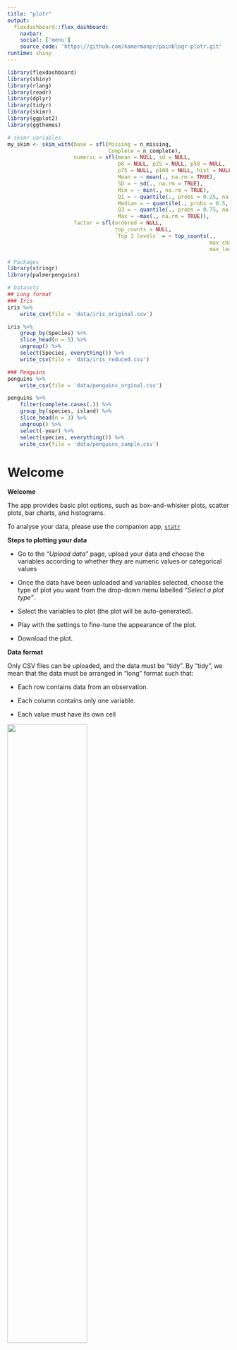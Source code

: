 ```yaml
---
title: "plotr"
output: 
  flexdashboard::flex_dashboard:
    navbar:
    social: ['menu']
    source_code: 'https://github.com/kamermanpr/painblogr-plotr.git'
runtime: shiny
---
```


```r
library(flexdashboard)
library(shiny)
library(rlang)
library(readr)
library(dplyr)
library(tidyr)
library(skimr)
library(ggplot2)
library(ggthemes)

# skimr variables
my_skim <- skim_with(base = sfl(Missing = n_missing,
                                Complete = n_complete),
                     numeric = sfl(mean = NULL, sd = NULL,
                                   p0 = NULL, p25 = NULL, p50 = NULL, 
                                   p75 = NULL, p100 = NULL, hist = NULL,
                                   Mean = ~ mean(., na.rm = TRUE),
                                   SD = ~ sd(., na.rm = TRUE),
                                   Min = ~ min(., na.rm = TRUE),
                                   Q1 = ~ quantile(., probs = 0.25, na.rm = TRUE),
                                   Median = ~ quantile(., probs = 0.5, na.rm = TRUE),
                                   Q3 = ~ quantile(., probs = 0.75, na.rm = TRUE),
                                   Max = ~max(., na.rm = TRUE)),
                     factor = sfl(ordered = NULL,
                                  top_counts = NULL,
                                  `Top 3 levels` = ~ top_counts(., 
                                                                max_char = 15,
                                                                max_levels = 3)))
```

```r
# Packages
library(stringr)
library(palmerpenguins)

# Datasets
## Long format
### Iris
iris %>% 
    write_csv(file = 'data/iris_original.csv')

iris %>% 
    group_by(Species) %>% 
    slice_head(n = 5) %>% 
    ungroup() %>% 
    select(Species, everything()) %>% 
    write_csv(file = 'data/iris_reduced.csv')

### Penguins
penguins %>% 
    write_csv(file = 'data/penguins_orginal.csv')

penguins %>% 
    filter(complete.cases(.)) %>% 
    group_by(species, island) %>% 
    slice_head(n = 3) %>% 
    ungroup() %>% 
    select(-year) %>% 
    select(species, everything()) %>% 
    write_csv(file = 'data/penguins_sample.csv')
```

Welcome {data-nav='Welcome'}
===================================== 

<!--- <a href='https://www.wits.ac.za' target='_blank'>
<img src='wits-logo.png' 
alt='Wits give you the edge' 
width='25%'>
</a> --->

**Welcome**  

The app provides basic plot options, such as box-and-whisker plots, scatter plots, bar charts, and histograms. 

To analyse your data, please use the companion app, [`statr`](https://kamermanpr.shinyapps.io/painblogr-statr/){ target='_blank' }

**Steps to plotting your data**  

- Go to the _"Upload data"_ page, upload your data and choose the variables according to whether they are numeric values or categorical values

- Once the data have been uploaded and variables selected, choose the type of plot you want from the drop-down menu labelled _“Select a plot type”_.

- Select the variables to plot (the plot will be auto-generated).

- Play with the settings to fine-tune the appearance of the plot.

- Download the plot.

**Data format**  

Only CSV files can be uploaded, and the data must be "tidy". By "tidy", we mean that the data must be arranged in "long" format such that:

- Each row contains data from an observation.

- Each column contains only one variable.

- Each value must have its own cell

<div>
<img src='tidy-data.png' width='60%'>
</div>

For a full description of tidy data, please use the following [link](https://www.jstatsoft.org/article/view/v059i10){ target='_blank' }.

To download a dataset to play around with on the app, we recommend [Allison Horst's](https://allisonhorst.github.io/palmerpenguins/index.html){ target='_blank' } "Palmer Penguins" dataset ([link to data](https://drive.google.com/open?id=1-8H1Mz2_oEMu3zlVsatraFruJQlCFqZ9&authuser=peter.kamerman%40gmail.com&usp=drive_fs){ target='_blank' })

**Developers**  

The app was developed by Peter Kamerman (WWW: [painblogr.org](https://www.painblogr.org){ target='_blank'}, GitHub: [kamermanpr](https://github.com/kamermanpr){ target='_blank' }) and Kavilan Nair (GitHub: [TripleBlackCat](https://github.com/TripleBlackCat){ target='_blank' }).

The development of the app was inspired by [BoxPlotR](http://shiny.chemgrid.org/boxplotr/){ target='_blank' }. 

Please cite this app as: Kamerman PR, Nair K (2021). plotr: an online academic plotting application. Version: v0.1.2. DOI: [10.5281/zenodo.5977332](https://doi.org/10.5281/zenodo.5977332).

**License**  

The software is released under an [MIT license](https://github.com/kamermanpr/painblogr-plotr/blob/main/LICENSE){ target='_blank' }.

**Issues**

To report any issues you have with the app, please use the following [link](https://github.com/kamermanpr/painblogr-plotr/issues){ target='_blank' }.

**Software citations**

- R Core Team (2021). R: A language and environment for statistical computing. R Foundation for Statistical Computing, Vienna, Austria. URL: [https://www.R-project.org/](https://www.R-project.org/){ target='_blank'}.

- Jeffrey B. Arnold (2021). ggthemes: Extra Themes, Scales and Geoms for 'ggplot2'. R package version 4.2.4. URL: [https://CRAN.R-project.org/package=ggthemes](https://CRAN.R-project.org/package=ggthemes){ target='_blank'}.
  
- Winston Chang, Joe Cheng, JJ Allaire, Carson Sievert, Barret Schloerke, Yihui Xie, Jeff Allen, Jonathan McPherson, Alan Dipert and Barbara Borges (2021). shiny: Web Application Framework for R. R package version 1.7.1. URL: [https://CRAN.R-project.org/package=shiny](https://CRAN.R-project.org/package=shiny){ target='_blank'}.
  
- Lionel Henry and Hadley Wickham (2021). rlang: Functions for Base Types and Core R and 'Tidyverse' Features. R package version 0.4.12. URL: [https://CRAN.R-project.org/package=rlang](https://CRAN.R-project.org/package=rlang){ target='_blank'}.

- Richard Iannone, JJ Allaire and Barbara Borges (2020). flexdashboard: R Markdown Format for Flexible Dashboards. R package version 0.5.2. URL: [https://CRAN.R-project.org/package=flexdashboard](https://CRAN.R-project.org/package=flexdashboard){ target='_blank'}.

- Elin Waring, Michael Quinn, Amelia McNamara, Eduardo Arino de la Rubia, Hao Zhu and Shannon Ellis (2021). skimr: Compact and Flexible Summaries of Data. R package version 2.1.3. URL: [https://CRAN.R-project.org/package=skimr](https://CRAN.R-project.org/package=skimr){ target='_blank'}.

- Hadley Wickham, Romain François, Lionel Henry and Kirill Müller (2021). dplyr: A Grammar of Data Manipulation. R package version 1.0.7. URL: [https://CRAN.R-project.org/package=dplyr](https://CRAN.R-project.org/package=dplyr){ target='_blank'}.

- Hadley Wickham, Jim Hester and Jennifer Bryan (2021). readr: Read Rectangular Text Data. R package version 2.1.1. URL: [https://CRAN.R-project.org/package=readr](https://CRAN.R-project.org/package=readr){ target='_blank'}.

- Hadley Wickham (2021). tidyr: Tidy Messy Data. R package version 1.1.4. URL: [https://CRAN.R-project.org/package=tidyr](https://CRAN.R-project.org/package=tidyr){ target='_blank'}.

- Hadley Wickham (2016). ggplot2: Elegant Graphics for Data Analysis. Springer-Verlag, New York.

Upload data {data-nav='Upload data'}
=====================================

Column {.sidebar data-width=350}
-------------------------------------

```r
h1('Upload data')

p('Once the data have been uploaded, choose all variables that should be treated as numeric variables, and all variables that should be treated as categorical variables.')

hr()

# Upload file
fileInput(inputId = 'file0', 
          label = 'Import data (csv format)',
          multiple = FALSE,
          accept = c("text/csv",
                     "text/comma-separated-values,text/plain",
                     ".csv"))

# Make reactive data
df <- reactive({
    req(input$file0)
    read_csv(input$file0$datapath, 
             show_col_types = FALSE)
})

# Choose numeric columns
output$data_numeric <- renderUI({
    varSelectizeInput(inputId = 'numeric',
                      label = 'Select numeric variables',
                      multiple = TRUE,
                      data = df())
})

uiOutput('data_numeric')

# Choose categorical columns
output$data_categorical <- renderUI({
    varSelectizeInput(inputId = 'categorical',
                      label = 'Select categorical variables',
                      multiple = TRUE,
                      data = df())
})

uiOutput('data_categorical')

```

Row 
-------------------------------------

### Table 1: Summary of numeric variables

```r
df_numeric <- reactive({
    req(df())
    df() %>% 
        select(!!!input$numeric) %>% 
        mutate(across(.cols = everything(), ~ as.numeric(.x)))
})

output$tbl_numeric <- renderTable(
    if(ncol(df_numeric()) != 0){
        df_numeric() %>% 
            my_skim() %>% 
            yank('numeric') %>% 
            rename(Variable = skim_variable)
    }
)

tableOutput('tbl_numeric')
```

### Table 2: Summary of categorical variables

```r
df_categorical <- reactive({
    req(df())
    df() %>% 
        select(!!!input$categorical) %>% 
        mutate(across(.cols = everything(), ~ as.factor(.x)))
})

output$tbl_categorical <- renderTable(
    if(ncol(df_categorical()) != 0){
        df_categorical() %>% 
            my_skim() %>% 
            yank('factor') %>% 
            rename(Variable = skim_variable,
                   `Unique levels` = n_unique)
    }
)

tableOutput('tbl_categorical')
```

```r
# Generate combined data file
df_combined <- reactive({
    bind_cols(df_numeric(), df_categorical())
    })
```

Boxplot {data-navmenu='Select a plot type'}
=====================================  

Column {.sidebar data-width=350}
-------------------------------------

```r
h1('Boxplot')

p(strong('Remember to upload your data first.'))

p('The default setting is to display plots with only one grouping variable using a black-and-white colour palette. If you wish to add colour to these plots, select the second grouping variable as the same as the first grouping variable.')

p('Beeswarm points are "jittered" horizontally only. That is, the value of each point, as measured on the y-axis, remains unchanged.')

p('For plot download options, scroll to the bottom of this sidebar.')

hr()

# Select variables
## Response variable
output$box_yvar <- renderUI({
    req(df_numeric())
    varSelectInput(inputId = 'box_y_var',
                   label = 'Choose response variable',
                   selected = NULL,
                   data = df_numeric())
    })

uiOutput('box_yvar')

## Grouping variable
output$box_groupvar <- renderUI({
    req(df_categorical())
    selectInput(inputId = 'box_group_var',
                label = 'Choose grouping variable',
                selected = 'None',
                choices = c('None', names(df_categorical())))
    })

uiOutput('box_groupvar')

## Second grouping variable
output$box_groupvar2 <- renderUI({
    req(df_categorical)
    selectInput(inputId = 'box_group2_var',
                label = 'Choose second grouping variable (optional)',
                selected = 'None',
                choices = c('None', names(df_categorical())))
    })

uiOutput('box_groupvar2')

## Choose plot type
radioButtons(inputId = 'box_plot_type',
             label = 'Plot type',
             choices = c('Simple boxplot (default)' = 'box',
                         'Add beeswarm' = 'box_points'),
             selected = 'box')

## Add labels
textInput(inputId = 'box_title', 
          label = 'Plot title',
          value = NULL)

textInput(inputId = 'box_y_label', 
          label = 'Y-axis label',
          value = NULL)

textInput(inputId = 'box_x_label', 
          label = 'X-axis label',
          value = NULL)

## Base font size
sliderInput(inputId = 'box_base_size',
            label = 'Font size',
            value = 18,
            min = 8,
            max = 28)

## Y-axis limits
numericInput(inputId = 'box_min_y',
             label = 'Minimum y-axis value',
             value = NULL)

numericInput(inputId = 'box_max_y',
             label = 'Maximum y-axis value',
             value = NULL)

## Point size size
sliderInput(inputId = 'box_size',
            label = 'Point size (beeswarm points)',
            value = 3,
            min = 0,
            max = 10)

## Point transparency size
sliderInput(inputId = 'box_alpha',
            label = 'Point transparency (beeswarm points)',
            value = 1,
            min = 0,
            max = 1)

## Point scatter width
sliderInput(inputId = 'box_scatter_width',
            label = 'Scatter width (beeswarm points)',
            value = 0.3,
            min = 0,
            max = 1)

hr()

strong('Options for the second grouping variable')

## Colour scheme
selectInput(inputId = 'box_colours',
            label = 'Colour scheme',
            selected = NULL,
            choices = c('Default (20 colours)' = 'Tableau 20',
                        'Tableau (10 colours)' = 'Tableau 10',
                        'Colour blind (10 colours)' = 'Color Blind',
                        'Grey (5 colours)' = 'Classic Gray 5'))

## Legend position
radioButtons(inputId = 'box_legend_position',
             label = 'Legend position',
             choices =c ('None (default)'= 'none',
                         'Right side of plot' = 'right',
                         'Above the plot' = 'top',
                         'User-defined' = 'legend_user'),
             selected = 'none')

### x value
sliderInput(inputId = 'box_x_legend',
            label = 'User-defined legend position (x coordinate)',
            value = 0.85,
            min = 0,
            max = 1)

### y-value
sliderInput(inputId = 'box_y_legend',
            label = 'User-defined legend position (y coordinate)',
            value = 0.85,
            min = 0,
            max = 1)

hr()

h1('Download plot')

# Format
selectInput(inputId = 'box_format',
            label = 'Choose file format',
            selected = 'png',
            choices = c('bmp', 'jpg', 'pdf', 'png'))

# Plot width
numericInput(inputId = 'box_width',
             label = 'Figure width (cm)',
             value = 17)

## Plot height
numericInput(inputId = 'box_height',
             label = 'Figure height (cm)',
             value = 14)

# Add download button
output$box_download_button <- renderUI({
    downloadButton(outputId = 'boxplot_download_button',
                   label = "'Click' to download image")
    })

uiOutput('box_download_button')
```

Column
-------------------------------------

### Plot

```r
# Plot graph
output$box_plot <- renderPlot(
    
    if(req(input$box_plot_type) == 'box' & req(input$box_group_var) == 'None'){
        
        df_combined() %>%
                ggplot(data = .) +
                aes(x = '',
                    y = !!input$box_y_var) +
                geom_boxplot() +
                labs(title = input$box_title,
                     y = input$box_y_label,
                     x = input$box_x_label) +
                scale_y_continuous(limits = c(input$box_min_y, input$box_max_y)) +
                scale_x_discrete(na.translate = FALSE) +
                theme_minimal(base_size = input$box_base_size) +
                theme(legend.position = 'none',
                          plot.background = element_rect(colour = '#FFFFFF',
                                                         fill = '#FFFFFF'),
                          plot.title = element_text(size = input$box_base_size),
                          axis.text = element_text(colour = '#000000'),
                          axis.line = element_line(colour = '#000000',
                                                   size = 0.5),
                          axis.ticks = element_line(colour = '#000000',
                                                    size = 0.5),
                          panel.grid = element_blank()) 
        
        
    } else if(req(input$box_plot_type) == 'box' & req(input$box_group_var) != 'None'){
        
        if(req(input$box_group2_var) == 'None'){
            
            df_combined() %>%
                ggplot(data = .) +
                aes(x = df_combined()[[input$box_group_var]],
                    y = !!input$box_y_var) +
                geom_boxplot() +
                labs(title = input$box_title,
                     y = input$box_y_label,
                     x = input$box_x_label) +
                scale_y_continuous(limits = c(input$box_min_y, input$box_max_y)) +
                scale_x_discrete(na.translate = FALSE) +
                theme_minimal(base_size = input$box_base_size) +
                theme(legend.position = 'none',
                          plot.background = element_rect(colour = '#FFFFFF',
                                                         fill = '#FFFFFF'),
                          plot.title = element_text(size = input$box_base_size),
                          axis.text = element_text(colour = '#000000'),
                          axis.line = element_line(colour = '#000000',
                                                   size = 0.5),
                          axis.ticks = element_line(colour = '#000000',
                                                    size = 0.5),
                          panel.grid = element_blank()) 
            
        } else {
            
            if(input$box_legend_position != 'legend_user'){
                
                df_combined() %>% 
                    ggplot(data = .) +
                    aes(x = df_combined()[[input$box_group_var]],
                        y = !!input$box_y_var,
                        fill = df_combined()[[!!input$box_group2_var]],
                        colour = df_combined()[[!!input$box_group2_var]]) +
                    geom_boxplot(alpha = 0.6) +
                    labs(title = input$box_title,
                         y = input$box_y_label,
                         x = input$box_x_label) +
                    scale_y_continuous(limits = c(input$box_min_y, input$box_max_y)) +
                    scale_x_discrete(na.translate = FALSE) +
                    scale_fill_tableau(palette = input$box_colours,
                                       na.translate = FALSE) +
                    scale_colour_tableau(palette = input$box_colours,
                                         na.translate = FALSE) +
                    theme_minimal(base_size = input$box_base_size) +
                    theme(legend.position = input$box_legend_position,
                          legend.title = element_blank(),
                          plot.background = element_rect(colour = '#FFFFFF',
                                                         fill = '#FFFFFF'),
                          plot.title = element_text(size = input$box_base_size),
                          axis.text = element_text(colour = '#000000'),
                          axis.line = element_line(colour = '#000000',
                                                   size = 0.5),
                          axis.ticks = element_line(colour = '#000000',
                                                    size = 0.5),
                          panel.grid = element_blank()) 
                
                } else if(input$box_legend_position == 'legend_user'){
                    
                    df_combined() %>% 
                        ggplot(data = .) +
                        aes(x = df_combined()[[input$box_group_var]],
                            y = !!input$box_y_var,
                            fill = df_combined()[[!!input$box_group2_var]],
                            colour = df_combined()[[!!input$box_group2_var]]) +
                        geom_boxplot(alpha = 0.6) +
                        labs(title = input$box_title,
                             y = input$box_y_label,
                             x = input$box_x_label) +
                        scale_y_continuous(limits = c(input$box_min_y, input$box_max_y)) +
                        scale_x_discrete(na.translate = FALSE) +
                        scale_fill_tableau(palette = input$box_colours,
                                           na.translate = FALSE) +
                        scale_colour_tableau(palette = input$box_colours,
                                             na.translate = FALSE) +
                        theme_minimal(base_size = input$box_base_size) +
                        theme(legend.position = c(input$box_x_legend, input$box_y_legend),
                              legend.title = element_blank(),
                              plot.background = element_rect(colour = '#FFFFFF',
                                                             fill = '#FFFFFF'),
                              plot.title = element_text(size = input$box_base_size),
                              axis.text = element_text(colour = '#000000'),
                              axis.line = element_line(colour = '#000000',
                                                       size = 0.5),
                              axis.ticks = element_line(colour = '#000000',
                                                        size = 0.5),
                              panel.grid = element_blank()) 
                    
                }
            }
        
        } else if(input$box_plot_type == 'box_points' & input$box_group_var == 'None'){
            
            df_combined() %>%
                ggplot(data = .) +
                aes(x = '',
                    y = !!input$box_y_var) +
                geom_boxplot(outlier.shape = NA) +
                geom_point(position = position_jitter(seed = 1234,
                                                      width = input$box_scatter_width,
                                                      height = 0),
                           fill = '#000000',
                           alpha = input$box_alpha,
                           shape = 21,
                           size = input$box_size) +
                geom_point(position = position_jitter(seed = 1234,
                                                      width = input$box_scatter_width,
                                                      height = 0),
                           shape = 21,
                           size = input$box_size) +
                labs(title = input$box_title,
                     y = input$box_y_label,
                     x = input$box_x_label) +
                scale_y_continuous(limits = c(input$box_min_y, input$box_max_y)) +
                scale_x_discrete(na.translate = FALSE) +
                theme_minimal(base_size = input$box_base_size) +
                theme(legend.position = 'none',
                          plot.background = element_rect(colour = '#FFFFFF',
                                                         fill = '#FFFFFF'),
                          plot.title = element_text(size = input$box_base_size),
                          axis.text = element_text(colour = '#000000'),
                          axis.line = element_line(colour = '#000000',
                                                   size = 0.5),
                          axis.ticks = element_line(colour = '#000000',
                                                    size = 0.5),
                          panel.grid = element_blank()) 
            
        } else if(input$box_plot_type == 'box_points' & input$box_group_var != 'None'){
            
            if(req(input$box_group2_var) == 'None'){
            
            df_combined() %>%
                ggplot(data = .) +
                aes(x = df_combined()[[input$box_group_var]],
                    y = !!input$box_y_var) +
                geom_boxplot(outlier.shape = NA) +
                geom_point(position = position_jitter(seed = 1234,
                                                      width = input$box_scatter_width,
                                                      height = 0),
                           fill = '#000000',
                           alpha = input$box_alpha,
                           shape = 21,
                           size = input$box_size) +
                geom_point(position = position_jitter(seed = 1234,
                                                      width = input$box_scatter_width,
                                                      height = 0),
                           shape = 21,
                           size = input$box_size) +
                labs(title = input$box_title,
                     y = input$box_y_label,
                     x = input$box_x_label) +
                scale_y_continuous(limits = c(input$box_min_y, input$box_max_y)) +
                scale_x_discrete(na.translate = FALSE) +
                theme_minimal(base_size = input$box_base_size) +
                theme(legend.position = 'none',
                          plot.background = element_rect(colour = '#FFFFFF',
                                                         fill = '#FFFFFF'),
                          plot.title = element_text(size = input$box_base_size),
                          axis.text = element_text(colour = '#000000'),
                          axis.line = element_line(colour = '#000000',
                                                   size = 0.5),
                          axis.ticks = element_line(colour = '#000000',
                                                    size = 0.5),
                          panel.grid = element_blank()) 
            
        } else {
            
            if(input$box_legend_position != 'legend_user'){
                
                df_combined() %>% 
                    ggplot(data = .) +
                    aes(x = df_combined()[[input$box_group_var]],
                        y = !!input$box_y_var,
                        fill = df_combined()[[!!input$box_group2_var]],
                        colour = df_combined()[[!!input$box_group2_var]]) +
                    geom_boxplot(outlier.shape = NA,
                                 alpha = 0.6) +
                    geom_point(position = position_jitterdodge(seed = 1234,
                                                          jitter.width = input$box_scatter_width,
                                                          jitter.height = 0),
                               alpha = input$box_alpha,
                               shape = 21,
                               size = input$box_size) +
                    geom_point(position = position_jitterdodge(seed = 1234,
                                                          jitter.width = input$box_scatter_width,
                                                          jitter.height = 0),
                               fill = NA,
                               shape = 21,
                               size = input$box_size) +
                    labs(title = input$box_title,
                         y = input$box_y_label,
                         x = input$box_x_label) +
                    scale_y_continuous(limits = c(input$box_min_y, input$box_max_y)) +
                    scale_x_discrete(na.translate = FALSE) +
                    scale_fill_tableau(palette = input$box_colours,
                                       na.translate = FALSE) +
                    scale_colour_tableau(palette = input$box_colours,
                                         na.translate = FALSE) +
                    theme_minimal(base_size = input$box_base_size) +
                    theme(legend.position = input$box_legend_position,
                          legend.title = element_blank(),
                          plot.background = element_rect(colour = '#FFFFFF',
                                                         fill = '#FFFFFF'),
                          plot.title = element_text(size = input$box_base_size),
                          axis.text = element_text(colour = '#000000'),
                          axis.line = element_line(colour = '#000000',
                                                   size = 0.5),
                          axis.ticks = element_line(colour = '#000000',
                                                    size = 0.5),
                          panel.grid = element_blank()) 
                
                } else if(input$box_legend_position == 'legend_user'){
                    
                    df_combined() %>% 
                        ggplot(data = .) +
                        aes(x = df_combined()[[input$box_group_var]],
                            y = !!input$box_y_var,
                            fill = df_combined()[[!!input$box_group2_var]],
                            colour = df_combined()[[!!input$box_group2_var]]) +
                        geom_boxplot(outlier.shape = NA,
                                     alpha = 0.6) +
                        geom_point(position = position_jitterdodge(seed = 1234,
                                                              jitter.width = input$box_scatter_width,
                                                              jitter.height = 0),
                                   alpha = input$box_alpha,
                                   shape = 21,
                                   size = input$box_size) +
                        geom_point(position = position_jitterdodge(seed = 1234,
                                                              jitter.width = input$box_scatter_width,
                                                              jitter.height = 0),
                                   shape = 21,
                                   fill = NA,
                                   size = input$box_size) +
                        labs(title = input$box_title,
                             y = input$box_y_label,
                             x = input$box_x_label) +
                        scale_y_continuous(limits = c(input$box_min_y, input$box_max_y)) +
                        scale_x_discrete(na.translate = FALSE) +
                        scale_fill_tableau(palette = input$box_colours,
                                           na.translate = FALSE) +
                        scale_colour_tableau(palette = input$box_colours,
                                             na.translate = FALSE) +
                        theme_minimal(base_size = input$box_base_size) +
                        theme(legend.position = c(input$box_x_legend, input$box_y_legend),
                              legend.title = element_blank(),
                              plot.background = element_rect(colour = '#FFFFFF',
                                                             fill = '#FFFFFF'),
                              plot.title = element_text(size = input$box_base_size),
                              axis.text = element_text(colour = '#000000'),
                              axis.line = element_line(colour = '#000000',
                                                       size = 0.5),
                              axis.ticks = element_line(colour = '#000000',
                                                        size = 0.5),
                              panel.grid = element_blank()) 
                    
                }
            }
        }
)

plotOutput('box_plot')
```

```r
# Download plot
output$boxplot_download_button <- downloadHandler(
    filename = function() {
        paste0('boxplot_', Sys.Date(), '.', input$box_format)
    },
    content = function(file) {
        plotOutput('box_plot')
        ggsave(file, 
               width = input$box_width, 
               height = input$box_height,
               units = 'cm')
    }
  )
```

Scatter plot {data-navmenu='Select a plot type'}
=====================================  

Column {.sidebar data-width=350}
-------------------------------------

```r
h1('Scatter plot')

p(strong('Remember to upload your data first.'))

p('The default setting is to display plots with no grouping variable using a black-and-white colour palette. Colour options only become available when adding a grouping variable.')

p('For download options, scroll to the bottom of this sidebar.')

hr()

# Select variables
## Y variable
output$scatter_yvar <- renderUI({
    req(df_numeric())
    varSelectInput(inputId = 'scatter_y_var',
                   label = 'Choose response variable (y-axis)',
                   selected = NULL,
                   data =  df_numeric())
    })

uiOutput('scatter_yvar')

## X variable
output$scatter_xvar <- renderUI({
    req(df_numeric())
    varSelectInput(inputId = 'scatter_x_var',
                   label = 'Choose response variable (x-axis)',
                   selected = NULL,
                   data =  df_numeric())
    })

uiOutput('scatter_xvar')

output$scatter_groupvar <- renderUI({
    req(df_categorical())
    selectInput(inputId = 'scatter_group_var',
                label = 'Choose grouping variable (optional)',
                selected = NULL,
                choices = c('None', names(df_categorical())))
})

uiOutput('scatter_groupvar')

## Add regression or loess curve
radioButtons(inputId = 'scatter_smooth',
             label = 'Add regression line',
             choices = c('None (default)' = 'none',
                         'Linear regression' = 'linear',
                         'LOESS curve' = 'loess'),
             selected = 'none')

## Add labels
textInput(inputId = 'scatter_title', 
          label = 'Plot title',
          value = '')

textInput(inputId = 'scatter_y_label', 
          label = 'Y-axis label',
          value = '')

textInput(inputId = 'scatter_x_label', 
          label = 'X-axis label',
          value = '')

## Base font size
sliderInput(inputId = 'scatter_base_size',
            label = 'Font size',
            value = 18,
            min = 8,
            max = 28)

## Point size size
sliderInput(inputId = 'scatter_size',
            label = 'Point size',
            value = 3,
            min = 0,
            max = 10)

## Point transparency size
sliderInput(inputId = 'scatter_alpha',
            label = 'Point transparency',
            value = 1,
            min = 0,
            max = 1)

## Y-axis limits
numericInput(inputId = 'scatter_min_y',
             label = 'Minimum y-axis value',
             value = NULL)

numericInput(inputId = 'scatter_max_y',
             label = 'Maximum y-axis value',
             value = NULL)

## X-axis limits
numericInput(inputId = 'scatter_min_x',
             label = 'Minimum x-axis value',
             value = NULL)

numericInput(inputId = 'scatter_max_x',
             label = 'Maximum x-axis value',
             value = NULL)

hr()

strong('Options for grouping variable')

## Colour scheme
selectInput(inputId = 'scatter_colours',
            label = 'Colour scheme',
            selected = NULL,
            choices = c('Default (20 colours)' = 'Tableau 20',
                        'Tableau (10 colours)' = 'Tableau 10',
                        'Colour blind (10 colours)' = 'Color Blind',
                        'Grey (5 colours)' = 'Classic Gray 5'))

## Legend position
radioButtons(inputId = 'scatter_legend_position',
             label = 'Legend position',
             choices =c ('None (default)'= 'none',
                         'Right side of plot' = 'right',
                         'Above the plot' = 'top',
                         'User-defined' = 'legend_user'),
             selected = 'none')

### x value
sliderInput(inputId = 'scatter_x_legend',
            label = 'User-defined legend position (x coordinate)',
            value = 0.85,
            min = 0,
            max = 1)

### y-value
sliderInput(inputId = 'scatter_y_legend',
            label = 'User-defined legend position (y coordinate)',
            value = 0.85,
            min = 0,
            max = 1)

hr()

h1('Download plot')

# Format
selectInput(inputId = 'scatter_format',
            label = 'Choose file format',
            selected = 'png',
            choices = c('bmp', 'jpg', 'pdf', 'png'))

# Plot width
numericInput(inputId = 'scatter_width',
             label = 'Figure width (cm)',
             value = 16)

## Plot height
numericInput(inputId = 'scatter_height',
             label = 'Figure height (cm)',
             value = 16)

# Add download button
output$scatter_download_button <- renderUI({
    downloadButton(outputId = 'scatterplot_download_button',
                   label = "'Click' to download image")
    })

uiOutput('scatter_download_button')
```

Column
-------------------------------------

### Plot

```r
# Plot graph
output$scatter_plot <- renderPlot(
    
    if(req(input$scatter_smooth) == 'none' & req(input$scatter_group_var) == 'None'){
        
        ggplot(data = df_combined()) +
        aes(x = !!input$scatter_x_var,
            y = !!input$scatter_y_var) +
        geom_point(shape = 21,
                   colour = '#000000',
                   fill = '#000000',
                   alpha = input$scatter_alpha,
                   size = input$scatter_size) +
        geom_point(shape = 21,
                   colour = '#000000',
                   size = input$scatter_size) +
        labs(title = input$scatter_title,
             y = input$scatter_y_label,
             x = input$scatter_x_label) +
        scale_x_continuous(limits = c(input$scatter_min_x, input$scatter_max_x)) +
        scale_y_continuous(limits = c(input$scatter_min_y, input$scatter_max_y)) +
        theme_minimal(base_size = input$scatter_base_size) +
        theme(plot.background = element_rect(colour = '#FFFFFF',
                                             fill = '#FFFFFF'),
              plot.title = element_text(size = input$scatter_base_size),
              axis.text = element_text(colour = '#000000'),
              axis.line = element_line(colour = '#000000',
                                       size = 0.5),
              axis.ticks = element_line(colour = '#000000',
                                        size = 0.5),
              panel.grid = element_blank())
        
    } else if(input$scatter_smooth == 'linear' & input$scatter_group_var == 'None'){
        
        ggplot(data = df_combined()) +
        aes(x = !!input$scatter_x_var,
            y = !!input$scatter_y_var) +
        geom_point(shape = 21,
                   colour = '#000000',
                   fill = '#000000',
                   alpha = input$scatter_alpha,
                   size = input$scatter_size) +
        geom_point(shape = 21,
                   colour = '#000000',
                   size = input$scatter_size) +
        geom_smooth(method = 'lm',
                    colour = '#000000',
                    size = 1,
                    se = FALSE) +
        labs(title = input$scatter_title,
             y = input$scatter_y_label,
             x = input$scatter_x_label) +
        scale_x_continuous(limits = c(input$scatter_min_x, input$scatter_max_x)) +
        scale_y_continuous(limits = c(input$scatter_min_y, input$scatter_max_y)) +
        theme_minimal(base_size = input$scatter_base_size) +
        theme(plot.background = element_rect(colour = '#FFFFFF',
                                             fill = '#FFFFFF'),
              plot.title = element_text(size = input$scatter_base_size),
              axis.text = element_text(colour = '#000000'),
              axis.line = element_line(colour = '#000000',
                                       size = 0.5),
              axis.ticks = element_line(colour = '#000000',
                                        size = 0.5),
              panel.grid = element_blank())
        
    } else if(input$scatter_smooth == 'loess' & input$scatter_group_var == 'None'){
        
        ggplot(data = df_combined()) +
        aes(x = !!input$scatter_x_var,
            y = !!input$scatter_y_var) +
        geom_point(shape = 21,
                   colour = '#000000',
                   fill = '#000000',
                   alpha = input$scatter_alpha,
                   size = input$scatter_size) +
        geom_point(shape = 21,
                   colour = '#000000',
                   size = input$scatter_size) +
        geom_smooth(method = 'loess',
                    colour = '#000000',
                    size = 1,
                    se = FALSE) +
        labs(title = input$scatter_title,
             y = input$scatter_y_label,
             x = input$scatter_x_label) +
        scale_x_continuous(limits = c(input$scatter_min_x, input$scatter_max_x)) +
        scale_y_continuous(limits = c(input$scatter_min_y, input$scatter_max_y)) +
        theme_minimal(base_size = input$scatter_base_size) +
        theme(plot.background = element_rect(colour = '#FFFFFF',
                                                 fill = '#FFFFFF'),
              plot.title = element_text(size = input$scatter_base_size),
              axis.text = element_text(colour = '#000000'),
              axis.line = element_line(colour = '#000000',
                                       size = 0.5),
              axis.ticks = element_line(colour = '#000000',
                                        size = 0.5),
              panel.grid = element_blank())
        
    } else if(input$scatter_smooth == 'linear' & input$scatter_group_var != 'None'){
        
        if(input$scatter_legend_position != 'legend_user'){
            
            ggplot(data = df_combined()) +
                aes(x = !!input$scatter_x_var,
                    y = !!input$scatter_y_var,
                    fill = df_combined()[[input$scatter_group_var]],
                    colour = df_combined()[[input$scatter_group_var]]) +
                geom_point(shape = 21,
                           alpha = input$scatter_alpha,
                           size = input$scatter_size) +
                geom_point(shape = 21,
                           fill = NA,
                           size = input$scatter_size) +
                geom_smooth(method = 'lm',
                            size = 1,
                            se = FALSE) +
                labs(title = input$scatter_title,
                     y = input$scatter_y_label,
                     x = input$scatter_x_label) +
                scale_x_continuous(limits = c(input$scatter_min_x, input$scatter_max_x)) +
                scale_y_continuous(limits = c(input$scatter_min_y, input$scatter_max_y)) +
                scale_colour_tableau(palette = input$scatter_colours,
                                     na.translate = FALSE) +
                scale_fill_tableau(palette = input$scatter_colours,
                                   na.translate = FALSE) +
                theme_minimal(base_size = input$scatter_base_size) +
                theme(plot.background = element_rect(colour = '#FFFFFF',
                                                     fill = '#FFFFFF'),
                      plot.title = element_text(size = input$scatter_base_size),
                      legend.position = input$scatter_legend_position,
                      legend.title = element_blank(),
                      axis.text = element_text(colour = '#000000'),
                      axis.line = element_line(colour = '#000000',
                                               size = 0.5),
                      axis.ticks = element_line(colour = '#000000',
                                                size = 0.5),
                      panel.grid = element_blank())
            
        } else if(input$scatter_legend_position == 'legend_user'){
            
            ggplot(data = df_combined()) +
                aes(x = !!input$scatter_x_var,
                    y = !!input$scatter_y_var,
                    fill = df_combined()[[input$scatter_group_var]],
                    colour = df_combined()[[input$scatter_group_var]]) +
                geom_point(shape = 21,
                           alpha = input$scatter_alpha,
                           size = input$scatter_size) +
                geom_point(shape = 21,
                           fill = NA,
                           size = input$scatter_size) +
                geom_smooth(method = 'lm',
                            size = 1,
                            se = FALSE) +
                labs(title = input$scatter_title,
                     y = input$scatter_y_label,
                     x = input$scatter_x_label) +
                scale_x_continuous(limits = c(input$scatter_min_x, input$scatter_max_x)) +
                scale_y_continuous(limits = c(input$scatter_min_y, input$scatter_max_y)) +
                scale_colour_tableau(palette = input$scatter_colours,
                                     na.translate = FALSE) +
                scale_fill_tableau(palette = input$scatter_colours,
                                   na.translate = FALSE) +
                theme_minimal(base_size = input$scatter_base_size) +
                theme(plot.background = element_rect(colour = '#FFFFFF',
                                                     fill = '#FFFFFF'),
                      plot.title = element_text(size = input$scatter_base_size),
                      legend.position = c(input$scatter_x_legend, input$scatter_y_legend),
                      legend.title = element_blank(),
                      axis.text = element_text(colour = '#000000'),
                      axis.line = element_line(colour = '#000000',
                                               size = 0.5),
                      axis.ticks = element_line(colour = '#000000',
                                                size = 0.5),
                      panel.grid = element_blank())
            
        }
        
    } else if(input$scatter_smooth == 'loess' & input$scatter_group_var != 'None'){
        
        if(input$scatter_legend_position != 'legend_user'){
            
            ggplot(data = df_combined()) +
                aes(x = !!input$scatter_x_var,
                    y = !!input$scatter_y_var,
                    fill = df_combined()[[input$scatter_group_var]],
                    colour = df_combined()[[input$scatter_group_var]]) +
                geom_point(shape = 21,
                           alpha = input$scatter_alpha,
                           size = input$scatter_size) +
                geom_point(shape = 21,
                           fill = NA,
                           size = input$scatter_size) +
                geom_smooth(method = 'loess',
                            size = 1,
                            se = FALSE) +
                labs(title = input$scatter_title,
                     y = input$scatter_y_label,
                     x = input$scatter_x_label) +
                scale_x_continuous(limits = c(input$scatter_min_x, input$scatter_max_x)) +
                scale_y_continuous(limits = c(input$scatter_min_y, input$scatter_max_y)) +
                scale_colour_tableau(palette = input$scatter_colours,
                                     na.translate = FALSE) +
                scale_fill_tableau(palette = input$scatter_colours,
                                   na.translate = FALSE) +
                theme_minimal(base_size = input$scatter_base_size) +
                theme(plot.background = element_rect(colour = '#FFFFFF',
                                                     fill = '#FFFFFF'),
                      plot.title = element_text(size = input$scatter_base_size),
                      legend.position = input$scatter_legend_position,
                      legend.title = element_blank(),
                      axis.text = element_text(colour = '#000000'),
                      axis.line = element_line(colour = '#000000',
                                               size = 0.5),
                      axis.ticks = element_line(colour = '#000000',
                                                size = 0.5),
                      panel.grid = element_blank())
            
        } else if(input$scatter_legend_position == 'legend_user'){
            
            ggplot(data = df_combined()) +
                aes(x = !!input$scatter_x_var,
                    y = !!input$scatter_y_var,
                    fill = df_combined()[[input$scatter_group_var]],
                    colour = df_combined()[[input$scatter_group_var]]) +
                geom_point(shape = 21,
                           alpha = input$scatter_alpha,
                           size = input$scatter_size) +
                geom_point(shape = 21,
                           fill = NA,
                           size = input$scatter_size) +
                geom_smooth(method = 'loess',
                            size = 1,
                            se = FALSE) +
                labs(title = input$scatter_title,
                     y = input$scatter_y_label,
                     x = input$scatter_x_label) +
                scale_x_continuous(limits = c(input$scatter_min_x, input$scatter_max_x)) +
                scale_y_continuous(limits = c(input$scatter_min_y, input$scatter_max_y)) +
                scale_colour_tableau(palette = input$scatter_colours,
                                     na.translate = FALSE) +
                scale_fill_tableau(palette = input$scatter_colours,
                                   na.translate = FALSE) +
                theme_minimal(base_size = input$scatter_base_size) +
                theme(plot.background = element_rect(colour = '#FFFFFF',
                                                     fill = '#FFFFFF'),
                      plot.title = element_text(size = input$scatter_base_size),
                      legend.position = c(input$scatter_x_legend, input$scatter_y_legend),
                      legend.title = element_blank(),
                      axis.text = element_text(colour = '#000000'),
                      axis.line = element_line(colour = '#000000',
                                               size = 0.5),
                      axis.ticks = element_line(colour = '#000000',
                                                size = 0.5),
                      panel.grid = element_blank())
            
        }
        
    } else {
        
        if(input$scatter_legend_position != 'legend_user'){
            
            ggplot(data = df_combined()) +
                aes(x = !!input$scatter_x_var,
                    y = !!input$scatter_y_var,
                    fill = df_combined()[[input$scatter_group_var]],
                    colour = df_combined()[[input$scatter_group_var]]) +
                geom_point(shape = 21,
                           alpha = input$scatter_alpha,
                           size = input$scatter_size) +
                geom_point(shape = 21,
                           fill = NA,
                           size = input$scatter_size) +
                labs(title = input$scatter_title,
                     y = input$scatter_y_label,
                     x = input$scatter_x_label) +
                scale_x_continuous(limits = c(input$scatter_min_x, input$scatter_max_x)) +
                scale_y_continuous(limits = c(input$scatter_min_y, input$scatter_max_y)) +
                scale_colour_tableau(palette = input$scatter_colours,
                                     na.translate = FALSE) +
                scale_fill_tableau(palette = input$scatter_colours,
                                   na.translate = FALSE) +
                theme_minimal(base_size = input$scatter_base_size) +
                theme(plot.background = element_rect(colour = '#FFFFFF',
                                                     fill = '#FFFFFF'),
                      plot.title = element_text(size = input$scatter_base_size),
                      legend.position = input$scatter_legend_position,
                      legend.title = element_blank(),
                      axis.text = element_text(colour = '#000000'),
                      axis.line = element_line(colour = '#000000',
                                               size = 0.5),
                      axis.ticks = element_line(colour = '#000000',
                                                size = 0.5),
                      panel.grid = element_blank())
            
        } else if(input$scatter_legend_position == 'legend_user'){
            
            ggplot(data = df_combined()) +
                aes(x = !!input$scatter_x_var,
                    y = !!input$scatter_y_var,
                    fill = df_combined()[[input$scatter_group_var]],
                    colour = df_combined()[[input$scatter_group_var]]) +
                geom_point(shape = 21,
                           alpha = input$scatter_alpha,
                           size = input$scatter_size) +
                geom_point(shape = 21,
                           fill = NA,
                           size = input$scatter_size) +
                labs(title = input$scatter_title,
                     y = input$scatter_y_label,
                     x = input$scatter_x_label) +
                scale_x_continuous(limits = c(input$scatter_min_x, input$scatter_max_x)) +
                scale_y_continuous(limits = c(input$scatter_min_y, input$scatter_max_y)) +
                scale_colour_tableau(palette = input$scatter_colours,
                                     na.translate = FALSE) +
                scale_fill_tableau(palette = input$scatter_colours,
                                   na.translate = FALSE) +
                theme_minimal(base_size = input$scatter_base_size) +
                theme(plot.background = element_rect(colour = '#FFFFFF',
                                                     fill = '#FFFFFF'),
                      plot.title = element_text(size = input$scatter_base_size),
                      legend.position = c(input$scatter_x_legend, input$scatter_y_legend),
                      legend.title = element_blank(),
                      axis.text = element_text(colour = '#000000'),
                      axis.line = element_line(colour = '#000000',
                                               size = 0.5),
                      axis.ticks = element_line(colour = '#000000',
                                                size = 0.5),
                      panel.grid = element_blank())
            
        }
    }
)

plotOutput('scatter_plot')
```

```r
# Download plot
output$scatterplot_download_button <- downloadHandler(
    filename = function() {
        paste0('scatterplot_', Sys.Date(), '.', input$scatter_format)
    },
    content = function(file) {
        plotOutput('scatter_plot')
        ggsave(file, 
               width = input$scatter_width, 
               height = input$scatter_height,
               units = 'cm')
    }
  )
```

Histogram {data-navmenu='Select a plot type'}
=====================================  

Column {.sidebar data-width=350}
-------------------------------------

```r
h1('Histogram')

p(strong('Remember to upload your data first.'))

p('For download options, scroll to the bottom of this sidebar.')

hr()

# Select variables
## Response variable
output$histo_var <- renderUI({
    req(df_numeric())
    varSelectInput(inputId = 'histo_var',
                   label = 'Choose variable to be plotted',
                   data = df_numeric())
    })

uiOutput('histo_var')

## Add labels
textInput(inputId = 'histo_title', 
          label = 'Plot title',
          value = NULL)

textInput(inputId = 'histo_y_label', 
          label = 'Y-axis label',
          value = 'Count')

textInput(inputId = 'histo_x_label', 
          label = 'X-axis label',
          value = NULL)

## Base font size
sliderInput(inputId = 'histo_base_size',
            label = 'Font size',
            value = 18,
            min = 8,
            max = 28)

## Bin width
numericInput(inputId = 'histo_bin_width',
             label = 'Bin width',
             value = 1,
             min = 0.00000000001)

## Bar transparency size
sliderInput(inputId = 'histo_alpha',
            label = 'Bar transparency',
            value = 0.6,
            min = 0,
            max = 1)

hr()

h1('Download plot')

# Format
selectInput(inputId = 'histo_format',
            label = 'Choose file format',
            selected = 'png',
            choices = c('bmp', 'jpg', 'pdf', 'png'))

# Plot width
numericInput(inputId = 'histo_width',
             label = 'Figure width (cm)',
             value = 18)

## Plot height
numericInput(inputId = 'histo_height',
             label = 'Figure height (cm)',
             value = 13)

# Add download button
output$histo_download_button <- renderUI({
    downloadButton(outputId = 'histogram_download_button',
                   label = "'Click' to download image")
    })

uiOutput('histo_download_button')
```

Column
-------------------------------------

### Plot

```r
# Plot graph
output$histo_plot <- renderPlot(
    
        ggplot(data = df_numeric()) +
        aes(!!input$histo_var) +
        geom_histogram(binwidth = input$histo_bin_width,
                       fill = '#000000',
                       colour = '#000000',
                       alpha = input$histo_alpha) +
        labs(title = input$histo_title,
             y = input$histo_y_label,
             x = input$histo_x_label) +
        theme_minimal(base_size = input$histo_base_size) +
            theme(plot.background = element_rect(colour = '#FFFFFF',
                                                 fill = '#FFFFFF'),
                  plot.title = element_text(size = input$histo_base_size),
                  axis.text = element_text(colour = '#000000'),
                  axis.line = element_line(colour = '#000000',
                                           size = 0.5),
                  axis.ticks = element_line(colour = '#000000',
                                            size = 0.5),
                  panel.grid = element_blank())
        
        )

plotOutput('histo_plot')
```

```r
# Download plot
output$histogram_download_button <- downloadHandler(
    filename = function() {
        paste0('histogram_', Sys.Date(), '.', input$histo_format)
    },
    content = function(file) {
        plotOutput('histo_plot')
        ggsave(file, 
               width = input$histo_width, 
               height = input$histo_height,
               units = 'cm')
    }
  )
```

Bar chart {data-navmenu='Select a plot type'}
=====================================  

Column {.sidebar data-width=350}
-------------------------------------

```r
h1('Bar chart')

p(strong('Remember to upload your data first.'))

p('The default setting is to display plots with no grouping variable using a black-and-white colour palette. If you wish to add colour to these plots, select the grouping variable as the same as the primary variable that is being plotted.')

p('For download options, scroll to the bottom of this sidebar.')

hr()

# Select variables
## Choose column to plot
output$bar_column <- renderUI({
    req(df_categorical())
    varSelectInput(inputId = 'bar_column_plot',
                   label = 'Select variable to plot',
                   selected = NULL,
                   multiple = FALSE,
                   data = df_categorical())
})

uiOutput('bar_column')

## Choose grouping column
output$bar_group <- renderUI({
    req(df_categorical())
    selectInput(inputId = 'bar_column_group',
                label = 'Select grouping variable (optional)',
                selected = 'None',
                choices = c('None', names(df_categorical())))
})

uiOutput('bar_group')

## Add labels
textInput(inputId = 'bar_title', 
          label = 'Plot title',
          value = NULL)

textInput(inputId = 'bar_y_label', 
          label = 'Y-axis label',
          value = NULL)

textInput(inputId = 'bar_x_label', 
          label = 'X-axis label',
          value = NULL)

## Base font size
sliderInput(inputId = 'bar_base_size',
            label = 'Font size',
            value = 18,
            min = 8,
            max = 28)

## Point transparency size
sliderInput(inputId = 'bar_alpha',
            label = 'Bar transparency',
            value = 1,
            min = 0,
            max = 1)

## Y-axis limits
numericInput(inputId = 'bar_min_y',
             label = 'Minimum y-axis value',
             value = NULL)

numericInput(inputId = 'bar_max_y',
             label = 'Maximum y-axis value',
             value = NULL)

hr()

strong('Options for the grouping variable')

## Remove NA values
radioButtons(inputId = 'bar_na',
             label = 'Grouping variable has missing values',
             choices = c("Keep missing values (default, missing values indicated by 'NA' group')" = 'keep',
                         'Remove missing values' = 'remove'),
             selected = 'keep')

## Choose plot type
radioButtons(inputId = 'bar_plot_type',
             label = 'Plot options',
             choices = c('Side-by-side bars (default)' = 'bar_side',
                         'Stacked bars' = 'bar_stacked',
                         'Proportions' = 'bar_prop'),
             selected = 'bar_side')

## Colour scheme
selectInput(inputId = 'bar_colours',
            label = 'Colour scheme',
            selected = NULL,
            choices = c('Default (20 colours)' = 'Tableau 20',
                        'Tableau (10 colours)' = 'Tableau 10',
                        'Colour blind (10 colours)' = 'Color Blind',
                        'Grey (5 colours)' = 'Classic Gray 5'))

## Legend position
radioButtons(inputId = 'bar_legend_position',
             label = 'Legend position',
             choices = c('None (default)' = 'none',
                         'Right side of plot' = 'right',
                         'Above the plot' = 'top',
                         'User-defined' = 'legend_user'),
             selected = 'none')

### x value
sliderInput(inputId = 'bar_x_legend',
            label = 'User-defined legend position (x coordinate)',
            value = 0.85,
            min = 0,
            max = 1)

### y-value
sliderInput(inputId = 'bar_y_legend',
            label = 'User-defined legend position (y coordinate)',
            value = 0.85,
            min = 0,
            max = 1)

hr()

h1('Download plot')

# Format
selectInput(inputId = 'bar_format',
            label = 'Choose file format',
            selected = 'png',
            choices = c('bmp', 'jpg', 'pdf', 'png'))

# Plot width
numericInput(inputId = 'bar_width',
             label = 'Figure width (cm)',
             value = 17)

## Plot height
numericInput(inputId = 'bar_height',
             label = 'Figure height (cm)',
             value = 14)

# Add download button
output$bar_download_button <- renderUI({
    downloadButton(outputId = 'barplot_download_button',
                   label = "'Click' to download image")
    })

uiOutput('bar_download_button')
```

Column
-------------------------------------

### Plot

```r
# Silently remove NA values
df_categorical2 <- reactive({
    df_categorical() %>% 
        drop_na(!!input$bar_column_plot, input$bar_column_group)
    })

# Plot graph
output$bar_plot <- renderPlot(
    
    if(!is.null(req(input$bar_column_plot)) & req(input$bar_column_group) == 'None'){
        
        ggplot(data = df_categorical()) +
            aes(x = !!input$bar_column_plot) +
            geom_bar(colour = '#000000',
                     fill = '#000000',
                     alpha = input$bar_alpha) +
            geom_bar(colour = '#000000',
                     fill = NA) +
            labs(title = input$bar_title,
                 y = input$bar_y_label,
                 x = input$bar_x_label) +
            scale_y_continuous(limits = c(input$bar_min_y, input$bar_max_y)) +
            scale_x_discrete(na.translate = FALSE) +
            theme_minimal(base_size = input$bar_base_size) +
            theme(plot.background = element_rect(colour = '#FFFFFF',
                                                 fill = '#FFFFFF'),
                  plot.title = element_text(size = input$bar_base_size),
                  axis.text = element_text(colour = '#000000'),
                  axis.line = element_line(colour = '#000000',
                                           size = 0.5),
                  axis.ticks = element_line(colour = '#000000',
                                            size = 0.5),
                  panel.grid = element_blank())
        
    } else if(input$bar_plot_type == 'bar_side' & input$bar_column_group != 'None' & input$bar_na == 'remove'){
        
        if(input$bar_legend_position != 'legend_user'){
            
            ggplot(data = df_categorical2()) +
                aes(x = !!input$bar_column_plot,
                    fill = df_categorical2()[[input$bar_column_group]],
                    colour = df_categorical2()[[input$bar_column_group]]) +
                geom_bar(position = position_dodge(),
                         alpha = input$bar_alpha) +
                geom_bar(position = position_dodge(),
                         fill = NA) +
                labs(title = input$bar_title,
                     y = input$bar_y_label,
                     x = input$bar_x_label) +
                scale_y_continuous(limits = c(input$bar_min_y, input$bar_max_y)) +
                scale_fill_tableau(palette = input$bar_colours) +
                scale_colour_tableau(palette = input$bar_colours) +
                theme_minimal(base_size = input$bar_base_size) +
                theme(legend.position = input$bar_legend_position,
                      legend.title = element_blank(),
                      plot.background = element_rect(colour = '#FFFFFF',
                                                     fill = '#FFFFFF'),
                      plot.title = element_text(size = input$bar_base_size),
                      axis.text = element_text(colour = '#000000'),
                      axis.line = element_line(colour = '#000000',
                                               size = 0.5),
                      axis.ticks = element_line(colour = '#000000',
                                                size = 0.5),
                      panel.grid = element_blank())
            
        } else if(input$bar_legend_position == 'legend_user'){
            
            ggplot(data = df_categorical2()) +
                aes(x = !!input$bar_column_plot,
                    fill = df_categorical2()[[input$bar_column_group]],
                    colour = df_categorical2()[[input$bar_column_group]]) +
                geom_bar(position = position_dodge(),
                         alpha = input$bar_alpha) +
                geom_bar(position = position_dodge(),
                         fill = NA) +
                labs(title = input$bar_title,
                     y = input$bar_y_label,
                     x = input$bar_x_label) +
                scale_y_continuous(limits = c(input$bar_min_y, input$bar_max_y)) +
                scale_fill_tableau(palette = input$bar_colours) +
                scale_colour_tableau(palette = input$bar_colours) +
                theme_minimal(base_size = input$bar_base_size) +
                theme(legend.position = c(input$bar_x_legend, input$bar_y_legend),
                      legend.title = element_blank(),
                      plot.background = element_rect(colour = '#FFFFFF',
                                                     fill = '#FFFFFF'),
                      plot.title = element_text(size = input$bar_base_size),
                      axis.text = element_text(colour = '#000000'),
                      axis.line = element_line(colour = '#000000',
                                               size = 0.5),
                      axis.ticks = element_line(colour = '#000000',
                                                size = 0.5),
                      panel.grid = element_blank())
            
        }
        
    } else if(input$bar_plot_type == 'bar_stacked' & input$bar_column_group != 'None' & input$bar_na == 'remove'){
        
        if(input$bar_legend_position != 'legend_user'){
            
            ggplot(data = df_categorical2()) +
                aes(x = !!input$bar_column_plot,
                    fill = df_categorical2()[[input$bar_column_group]],
                    colour = df_categorical2()[[input$bar_column_group]]) +
                geom_bar(position = position_stack(),
                         alpha = input$bar_alpha) +
                geom_bar(position = position_stack(),
                         fill = NA) +
                labs(title = input$bar_title,
                     y = input$bar_y_label,
                     x = input$bar_x_label) +
                scale_y_continuous(limits = c(input$bar_min_y, input$bar_max_y)) +
                scale_fill_tableau(palette = input$bar_colours) +
                scale_colour_tableau(palette = input$bar_colours) +
                theme_minimal(base_size = input$bar_base_size) +
                theme(legend.position = input$bar_legend_position,
                      legend.title = element_blank(),
                      plot.background = element_rect(colour = '#FFFFFF',
                                                     fill = '#FFFFFF'),
                      plot.title = element_text(size = input$bar_base_size),
                      axis.text = element_text(colour = '#000000'),
                      axis.line = element_line(colour = '#000000',
                                               size = 0.5),
                      axis.ticks = element_line(colour = '#000000',
                                                size = 0.5),
                      panel.grid = element_blank())
            
        } else if(input$bar_legend_position == 'legend_user'){
            
            ggplot(data = df_categorical2()) +
                aes(x = !!input$bar_column_plot,
                    fill = df_categorical2()[[input$bar_column_group]],
                    colour = df_categorical2()[[input$bar_column_group]]) +
                geom_bar(position = position_stack(),
                         alpha = input$bar_alpha) +
                geom_bar(position = position_stack(),
                         fill = NA) +
                labs(title = input$bar_title,
                     y = input$bar_y_label,
                     x = input$bar_x_label) +
                scale_y_continuous(limits = c(input$bar_min_y, input$bar_max_y)) +
                scale_fill_tableau(palette = input$bar_colours) +
                scale_colour_tableau(palette = input$bar_colours) +
                theme_minimal(base_size = input$bar_base_size) +
                theme(legend.position = c(input$bar_x_legend, input$bar_y_legend),
                      legend.title = element_blank(),
                      plot.background = element_rect(colour = '#FFFFFF',
                                                     fill = '#FFFFFF'),
                      plot.title = element_text(size = input$bar_base_size),
                      axis.text = element_text(colour = '#000000'),
                      axis.line = element_line(colour = '#000000',
                                               size = 0.5),
                      axis.ticks = element_line(colour = '#000000',
                                                size = 0.5),
                      panel.grid = element_blank())
            
        }
        
    } else if(input$bar_plot_type == 'bar_prop' & input$bar_column_group != 'None' & input$bar_na == 'remove'){
        
        if(input$bar_legend_position != 'legend_user'){
            
            ggplot(data = df_categorical2()) +
                aes(x = !!input$bar_column_plot,
                    fill = df_categorical2()[[input$bar_column_group]],
                    colour = df_categorical2()[[input$bar_column_group]]) +
                geom_bar(position = position_fill(),
                         alpha = input$bar_alpha) +
                geom_bar(position = position_fill(),
                         fill = NA) +
                labs(title = input$bar_title,
                     y = input$bar_y_label,
                     x = input$bar_x_label) +
                scale_y_continuous(limits = c(input$bar_min_y, input$bar_max_y)) +
                scale_fill_tableau(palette = input$bar_colours) +
                scale_colour_tableau(palette = input$bar_colours) +
                theme_minimal(base_size = input$bar_base_size) +
                theme(legend.position = input$bar_legend_position,
                      legend.title = element_blank(),
                      plot.background = element_rect(colour = '#FFFFFF',
                                                     fill = '#FFFFFF'),
                      plot.title = element_text(size = input$bar_base_size),
                      axis.text = element_text(colour = '#000000'),
                      axis.line = element_line(colour = '#000000',
                                               size = 0.5),
                      axis.ticks = element_line(colour = '#000000',
                                                size = 0.5),
                      panel.grid = element_blank())
            
        } else if(input$bar_legend_position == 'legend_user'){
            
            ggplot(data = df_categorical2()) +
                aes(x = !!input$bar_column_plot,
                    fill = df_categorical2()[[input$bar_column_group]],
                    colour = df_categorical2()[[input$bar_column_group]]) +
                geom_bar(position = position_fill(),
                         alpha = input$bar_alpha) +
                geom_bar(position = position_fill(),
                         fill = NA) +
                labs(title = input$bar_title,
                     y = input$bar_y_label,
                     x = input$bar_x_label) +
                scale_y_continuous(limits = c(input$bar_min_y, input$bar_max_y)) +
                scale_fill_tableau(palette = input$bar_colours) +
                scale_colour_tableau(palette = input$bar_colours) +
                theme_minimal(base_size = input$bar_base_size) +
                theme(legend.position = c(input$bar_x_legend, input$bar_y_legend),
                      legend.title = element_blank(),
                      plot.background = element_rect(colour = '#FFFFFF',
                                                     fill = '#FFFFFF'),
                      plot.title = element_text(size = input$bar_base_size),
                      axis.text = element_text(colour = '#000000'),
                      axis.line = element_line(colour = '#000000',
                                               size = 0.5),
                      axis.ticks = element_line(colour = '#000000',
                                                size = 0.5),
                      panel.grid = element_blank())
            
        }
    } else if(input$bar_plot_type == 'bar_side' & input$bar_column_group != 'None' & input$bar_na == 'keep'){
        
        if(input$bar_legend_position != 'legend_user'){
            
            ggplot(data = df_categorical()) +
                aes(x = !!input$bar_column_plot,
                    fill = df_categorical()[[input$bar_column_group]],
                    colour = df_categorical()[[input$bar_column_group]]) +
                geom_bar(position = position_dodge(),
                         alpha = input$bar_alpha) +
                geom_bar(position = position_dodge(),
                         fill = NA) +
                labs(title = input$bar_title,
                     y = input$bar_y_label,
                     x = input$bar_x_label) +
                scale_y_continuous(limits = c(input$bar_min_y, input$bar_max_y)) +
                scale_fill_tableau(palette = input$bar_colours,
                                   na.value = '#999999') +
                scale_colour_tableau(palette = input$bar_colours,
                                     na.value = '#999999') +
                theme_minimal(base_size = input$bar_base_size) +
                theme(legend.position = input$bar_legend_position,
                      legend.title = element_blank(),
                      plot.background = element_rect(colour = '#FFFFFF',
                                                     fill = '#FFFFFF'),
                      plot.title = element_text(size = input$bar_base_size),
                      axis.text = element_text(colour = '#000000'),
                      axis.line = element_line(colour = '#000000',
                                               size = 0.5),
                      axis.ticks = element_line(colour = '#000000',
                                                size = 0.5),
                      panel.grid = element_blank())
            
        } else if(input$bar_legend_position == 'legend_user'){
            
            ggplot(data = df_categorical()) +
                aes(x = !!input$bar_column_plot,
                    fill = df_categorical()[[input$bar_column_group]],
                    colour = df_categorical()[[input$bar_column_group]]) +
                geom_bar(position = position_dodge(),
                         alpha = input$bar_alpha) +
                geom_bar(position = position_dodge(),
                         fill = NA) +
                labs(title = input$bar_title,
                     y = input$bar_y_label,
                     x = input$bar_x_label) +
                scale_y_continuous(limits = c(input$bar_min_y, input$bar_max_y)) +
                scale_fill_tableau(palette = input$bar_colours,
                                   na.value = '#999999') +
                scale_colour_tableau(palette = input$bar_colours,
                                     na.value = '#999999') +
                theme_minimal(base_size = input$bar_base_size) +
                theme(legend.position = c(input$bar_x_legend, input$bar_y_legend),
                      legend.title = element_blank(),
                      plot.background = element_rect(colour = '#FFFFFF',
                                                     fill = '#FFFFFF'),
                      plot.title = element_text(size = input$bar_base_size),
                      axis.text = element_text(colour = '#000000'),
                      axis.line = element_line(colour = '#000000',
                                               size = 0.5),
                      axis.ticks = element_line(colour = '#000000',
                                                size = 0.5),
                      panel.grid = element_blank())
            
        }
        
    } else if(input$bar_plot_type == 'bar_stacked' & input$bar_column_group != 'None' & input$bar_na == 'keep'){
        
        if(input$bar_legend_position != 'legend_user'){
            
            ggplot(data = df_categorical()) +
                aes(x = !!input$bar_column_plot,
                    fill = df_categorical()[[input$bar_column_group]],
                    colour = df_categorical()[[input$bar_column_group]]) +
                geom_bar(position = position_stack(),
                         alpha = input$bar_alpha) +
                geom_bar(position = position_stack(),
                         fill = NA) +
                labs(title = input$bar_title,
                     y = input$bar_y_label,
                     x = input$bar_x_label) +
                scale_y_continuous(limits = c(input$bar_min_y, input$bar_max_y)) +
                scale_fill_tableau(palette = input$bar_colours,
                                   na.value = '#999999') +
                scale_colour_tableau(palette = input$bar_colours,
                                     na.value = '#999999') +
                theme_minimal(base_size = input$bar_base_size) +
                theme(legend.position = input$bar_legend_position,
                      legend.title = element_blank(),
                      plot.background = element_rect(colour = '#FFFFFF',
                                                     fill = '#FFFFFF'),
                      plot.title = element_text(size = input$bar_base_size),
                      axis.text = element_text(colour = '#000000'),
                      axis.line = element_line(colour = '#000000',
                                               size = 0.5),
                      axis.ticks = element_line(colour = '#000000',
                                                size = 0.5),
                      panel.grid = element_blank())
            
        } else if(input$bar_legend_position == 'legend_user'){
            
            ggplot(data = df_categorical()) +
                aes(x = !!input$bar_column_plot,
                    fill = df_categorical()[[input$bar_column_group]],
                    colour = df_categorical()[[input$bar_column_group]]) +
                geom_bar(position = position_stack(),
                         alpha = input$bar_alpha) +
                geom_bar(position = position_stack(),
                         fill = NA) +
                labs(title = input$bar_title,
                     y = input$bar_y_label,
                     x = input$bar_x_label) +
                scale_y_continuous(limits = c(input$bar_min_y, input$bar_max_y)) +
                scale_fill_tableau(palette = input$bar_colours,
                                   na.value = '#999999') +
                scale_colour_tableau(palette = input$bar_colours,
                                     na.value = '#999999') +
                theme_minimal(base_size = input$bar_base_size) +
                theme(legend.position = c(input$bar_x_legend, input$bar_y_legend),
                      legend.title = element_blank(),
                      plot.background = element_rect(colour = '#FFFFFF',
                                                     fill = '#FFFFFF'),
                      plot.title = element_text(size = input$bar_base_size),
                      axis.text = element_text(colour = '#000000'),
                      axis.line = element_line(colour = '#000000',
                                               size = 0.5),
                      axis.ticks = element_line(colour = '#000000',
                                                size = 0.5),
                      panel.grid = element_blank())
            
        }
        
    } else if(input$bar_plot_type == 'bar_prop' & input$bar_column_group != 'None' & input$bar_na == 'keep'){
        
        if(input$bar_legend_position != 'legend_user'){
            
            ggplot(data = df_categorical()) +
                aes(x = !!input$bar_column_plot,
                    fill = df_categorical()[[input$bar_column_group]],
                    colour = df_categorical()[[input$bar_column_group]]) +
                geom_bar(position = position_fill(),
                         alpha = input$bar_alpha) +
                geom_bar(position = position_fill(),
                         fill = NA) +
                labs(title = input$bar_title,
                     y = input$bar_y_label,
                     x = input$bar_x_label) +
                scale_y_continuous(limits = c(input$bar_min_y, input$bar_max_y)) +
                scale_fill_tableau(palette = input$bar_colours,
                                   na.value = '#999999') +
                scale_colour_tableau(palette = input$bar_colours,
                                     na.value = '#999999') +
                theme_minimal(base_size = input$bar_base_size) +
                theme(legend.position = input$bar_legend_position,
                      legend.title = element_blank(),
                      plot.background = element_rect(colour = '#FFFFFF',
                                                     fill = '#FFFFFF'),
                      plot.title = element_text(size = input$bar_base_size),
                      axis.text = element_text(colour = '#000000'),
                      axis.line = element_line(colour = '#000000',
                                               size = 0.5),
                      axis.ticks = element_line(colour = '#000000',
                                                size = 0.5),
                      panel.grid = element_blank())
            
        } else if(input$bar_legend_position == 'legend_user'){
            
            ggplot(data = df_categorical()) +
                aes(x = !!input$bar_column_plot,
                    fill = df_categorical()[[input$bar_column_group]],
                    colour = df_categorical()[[input$bar_column_group]]) +
                geom_bar(position = position_fill(),
                         alpha = input$bar_alpha) +
                geom_bar(position = position_fill(),
                         fill = NA) +
                labs(title = input$bar_title,
                     y = input$bar_y_label,
                     x = input$bar_x_label) +
                scale_y_continuous(limits = c(input$bar_min_y, input$bar_max_y)) +
                scale_fill_tableau(palette = input$bar_colours,
                                   na.value = '#999999') +
                scale_colour_tableau(palette = input$bar_colours,
                                     na.value = '#999999') +
                theme_minimal(base_size = input$bar_base_size) +
                theme(legend.position = c(input$bar_x_legend, input$bar_y_legend),
                      legend.title = element_blank(),
                      plot.background = element_rect(colour = '#FFFFFF',
                                                     fill = '#FFFFFF'),
                      plot.title = element_text(size = input$bar_base_size),
                      axis.text = element_text(colour = '#000000'),
                      axis.line = element_line(colour = '#000000',
                                               size = 0.5),
                      axis.ticks = element_line(colour = '#000000',
                                                size = 0.5),
                      panel.grid = element_blank())
            
        }
    }
)

plotOutput('bar_plot')
```

```r
# Download plot
output$barplot_download_button <- downloadHandler(
    filename = function() {
        paste0('barcharts_', Sys.Date(), '.', input$bar_format)
    },
    content = function(file) {
        plotOutput('bar_plot')
        ggsave(file, 
               width = input$bar_width, 
               height = input$bar_height,
               units = 'cm')
    }
  )
```
